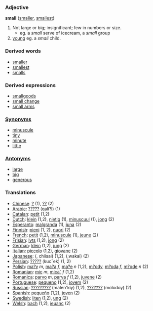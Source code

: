 === Adjective ===
'''small''' ([[smaller]], [[smallest]])
#Not large or big; insignificant; few in numbers or size.
#*eg. a ''small'' serve of icecream, a ''small'' group
#[[young]] eg. a ''small'' child.

===Derived words===
*[[smaller]]
*[[smallest]]
*[[smalls]]
===Derived expressions===
*[[smallgoods]]
*[[small change]]
*[[small arms]]

===[[Synonym]]s===
*[[minuscule]]
*[[tiny]]
*[[minute]]
*[[little]]

===[[Antonym]]s===
*[[large]]
*[[big]]
*[[generous]]

=== Translations ===
*[[Chinese]]: [[?]] (1), [[??]] (2)
*[[Arabic]]:  [[?????]] (qali?l) (1)
*[[Catalan]]: [[petit]] (1,2)
*[[Dutch]]: [[klein]] (1,2), [[nietig]] (1), [[minuscuul]] (1), [[jong]] (2)
*[[Esperanto]]: [[malgranda]] (1), [[juna]] (2)
*[[Finnish]]: [[pieni]] (1, 2), [[nuori]] (2)
*[[French]]: [[petit]] (1,2), [[minuscule]] (1), [[jeune]] (2)
*[[Frisian]]: [[lyts]] (1,2), [[jong]] (2)
*[[German]]: [[klein]] (1,2), [[jung]] (2)
*[[Italian]]: [[piccolo]] (1,2), [[giovane]] (2)
*[[Japanese]]: (, chiisai) (1,2), (,wakai) (2)
*[[Persian]]:  [[?????]] (kucˇek) (1, 2)
*[[Polish]]: [[ma?y]] ''m'', [[ma?a]] ''f'', [[ma?e]] ''n'' (1,2), [[m?ody]], [[m?oda]] ''f'', [[m?ode]] ''n'' (2)
*[[Romanian]]: [[mic]] ''m'', [[mica˘]] ''f'' (1,2)
*[[Romanica]]: [[parvo]] ''m'', [[parva]] ''f'' (1,2), [[juvene]] (2)
*[[Portuguese]]: [[pequeno]] (1,2), [[jovem]] (2)
*[[Russian]]: [[?????????]] (malen'kiy) (1,2), [[???????]] (molodoy) (2)
*[[Spanish]]: [[pequeño]] (1,2), [[joven]] (2)
*[[Swedish]]: [[liten]] (1,2), [[ung]] (2)
*[[Welsh]]: [[bach]] (1,2), [[ieuanc]] (2)